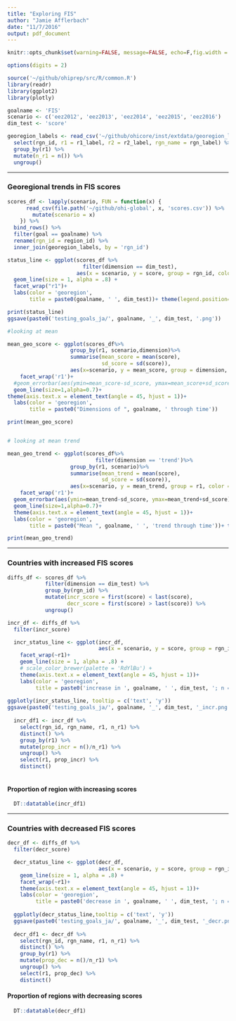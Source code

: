 ```yaml
---
title: "Exploring FIS"
author: "Jamie Afflerbach"
date: "11/7/2016"
output: pdf_document
---
```


```r

knitr::opts_chunk$set(warning=FALSE, message=FALSE, echo=F,fig.width = 8, fig.height = 6)

options(digits = 2)

source('~/github/ohiprep/src/R/common.R')
library(readr)
library(ggplot2)
library(plotly)

goalname <- 'FIS'
scenario <- c('eez2012', 'eez2013', 'eez2014', 'eez2015', 'eez2016')
dim_test <- 'score'

georegion_labels <- read_csv('~/github/ohicore/inst/extdata/georegion_labels.csv') %>%
  select(rgn_id, r1 = r1_label, r2 = r2_label, rgn_name = rgn_label) %>%
  group_by(r1) %>%
  mutate(n_r1 = n()) %>%
  ungroup()


```



***

### Georegional trends in FIS scores
```r

scores_df <- lapply(scenario, FUN = function(x) {
      read_csv(file.path('~/github/ohi-global', x, 'scores.csv')) %>%
        mutate(scenario = x)
    }) %>%
  bind_rows() %>%
  filter(goal == goalname) %>%
  rename(rgn_id = region_id) %>%
  inner_join(georegion_labels, by = 'rgn_id')

status_line <- ggplot(scores_df %>% 
                        filter(dimension == dim_test), 
                      aes(x = scenario, y = score, group = rgn_id, color = r1, text = rgn_name)) +
  geom_line(size = 1, alpha = .8) +
  facet_wrap("r1")+
  labs(color = 'georegion',
       title = paste0(goalname, ' ', dim_test))+ theme(legend.position="none")+ theme(legend.position="none")

print(status_line)
ggsave(paste0('testing_goals_ja/', goalname, '_', dim_test, '.png'))
```


```r
#looking at mean 

mean_geo_score <- ggplot(scores_df%>%
                    group_by(r1, scenario,dimension)%>%
                    summarise(mean_score = mean(score),
                              sd_score = sd(score)),
                    aes(x=scenario, y = mean_score, group = dimension, color = dimension, text = r1))+
    facet_wrap('r1')+
  #geom_errorbar(aes(ymin=mean_score-sd_score, ymax=mean_score+sd_score), width=.1)+
  geom_line(size=1,alpha=0.7)+
theme(axis.text.x = element_text(angle = 45, hjust = 1))+
  labs(color = 'georegion',
       title = paste0("Dimensions of ", goalname, ' through time'))

print(mean_geo_score)


# looking at mean trend

mean_geo_trend <- ggplot(scores_df%>%
                            filter(dimension == 'trend')%>%
                    group_by(r1, scenario)%>%
                    summarise(mean_trend = mean(score),
                              sd_score = sd(score)),
                    aes(x=scenario, y = mean_trend, group = r1, color = r1, text = r1))+
    facet_wrap('r1')+
  geom_errorbar(aes(ymin=mean_trend-sd_score, ymax=mean_trend+sd_score), width=.1)+
  geom_line(size=1,alpha=0.7)+
  theme(axis.text.x = element_text(angle = 45, hjust = 1))+
  labs(color = 'georegion',
       title = paste0("Mean ", goalname, ' ', 'trend through time'))+ theme(legend.position="none")

print(mean_geo_trend)


```


***

### Countries with increased FIS scores
```r

diffs_df <- scores_df %>%
            filter(dimension == dim_test) %>%
            group_by(rgn_id) %>%
            mutate(incr_score = first(score) < last(score),
                   decr_score = first(score) > last(score)) %>%
            ungroup()

incr_df <- diffs_df %>% 
  filter(incr_score)

  incr_status_line <- ggplot(incr_df, 
                             aes(x = scenario, y = score, group = rgn_id, color = r1, text = rgn_name)) +
    facet_wrap(~r1)+
    geom_line(size = 1, alpha = .8) +
    # scale_color_brewer(palette = 'RdYlBu') +
    theme(axis.text.x = element_text(angle = 45, hjust = 1))+
    labs(color = 'georegion',
         title = paste0('increase in ', goalname, ' ', dim_test, '; n = ', length(incr_df$rgn_id %>% unique())))
  
ggplotly(incr_status_line, tooltip = c('text', 'y'))
ggsave(paste0('testing_goals_ja/', goalname, '_', dim_test, '_incr.png'))
  
  incr_df1 <- incr_df %>%
    select(rgn_id, rgn_name, r1, n_r1) %>%
    distinct() %>%
    group_by(r1) %>%
    mutate(prop_incr = n()/n_r1) %>%
    ungroup() %>%
    select(r1, prop_incr) %>%
    distinct()
  
```

#### Proportion of region with increasing scores
```r
  DT::datatable(incr_df1)

```

***

### Countries with decreased FIS scores

```r
decr_df <- diffs_df %>% 
  filter(decr_score)

  decr_status_line <- ggplot(decr_df, 
                             aes(x = scenario, y = score, group = rgn_id, color = r1, text = rgn_name)) +
    geom_line(size = 1, alpha = .8) +
    facet_wrap(~r1)+
    theme(axis.text.x = element_text(angle = 45, hjust = 1))+
    labs(color = 'georegion',
         title = paste0('decrease in ', goalname, ' ', dim_test, '; n = ', length(decr_df$rgn_id %>% unique())))
  
  ggplotly(decr_status_line,tooltip = c('text', 'y'))
  ggsave(paste0('testing_goals_ja/', goalname, '_', dim_test, '_decr.png'))
  
  decr_df1 <- decr_df %>%
    select(rgn_id, rgn_name, r1, n_r1) %>%
    distinct() %>%
    group_by(r1) %>%
    mutate(prop_dec = n()/n_r1) %>%
    ungroup() %>%
    select(r1, prop_dec) %>%
    distinct()
```

#### Proportion of regions with decreasing scores
```r

  DT::datatable(decr_df1)

```



